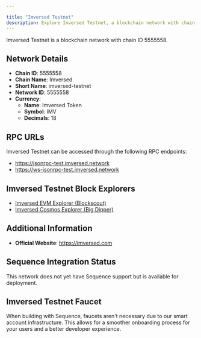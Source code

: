 ```yaml
---

title: "Imversed Testnet"
description: Explore Imversed Testnet, a blockchain network with chain ID 5555558. Learn about its native currency, Imversed Token, and how to interact with the network.
---
```




Imversed Testnet is a blockchain network with chain ID 5555558.

## Network Details

- **Chain ID**: 5555558
- **Chain Name**: Imversed
- **Short Name**: imversed-testnet
- **Network ID**: 5555558
- **Currency**: 
  - **Name**: Imversed Token
  - **Symbol**: IMV
  - **Decimals**: 18

## RPC URLs

Imversed Testnet can be accessed through the following RPC endpoints:

- https://jsonrpc-test.imversed.network
- https://ws-jsonrpc-test.imversed.network

## Imversed Testnet Block Explorers

- [Imversed EVM Explorer (Blockscout)](https://txe-test.imversed.network)
- [Imversed Cosmos Explorer (Big Dipper)](https://tex-t.imversed.com)

## Additional Information

- **Official Website**: https://imversed.com

## Sequence Integration Status

This network does not yet have Sequence support but is available for deployment.

## Imversed Testnet Faucet

When building with Sequence, faucets aren't necessary due to our smart account infrastructure. This allows for a smoother onboarding process for your users and a better developer experience.
